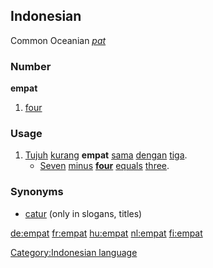 ==Indonesian==
Common Oceanian ''[[pat]]''
===Number===
'''empat'''

# [[four]]

===Usage===
# [[tujuh|Tujuh]] [[kurang]] '''empat''' [[sama]] [[dengan]] [[tiga]].
#* [[seven|Seven]] [[minus]] '''[[four]]''' [[equal]]s [[three]].

===Synonyms===
* [[catur]] (only in slogans, titles)

[[Category:Indonesian language]]

[[de:empat]]
[[fr:empat]]
[[hu:empat]]
[[nl:empat]]
[[fi:empat]]